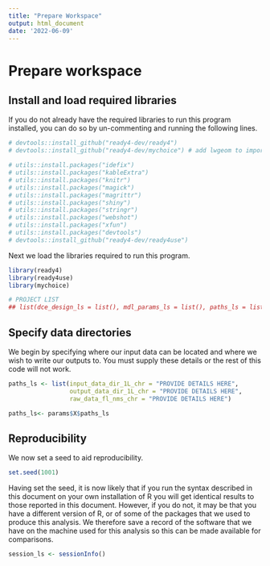 ```yaml
---
title: "Prepare Workspace"
output: html_document
date: '2022-06-09'
---
```


# Prepare workspace

## Install and load required libraries
If you do not already have the required libraries to run this program installed, you can do so by un-commenting and running the following lines.

```r
# devtools::install_github("ready4-dev/ready4")
# devtools::install_github("ready4-dev/mychoice") # add lwgeom to imports
```
```r
# utils::install.packages("idefix")
# utils::install.packages("kableExtra")
# utils::install.packages("knitr")
# utils::install.packages("magick")
# utils::install.packages("magrittr")
# utils::install.packages("shiny")
# utils::install.packages("stringr")
# utils::install.packages("webshot")
# utils::install.packages("xfun")
# utils::install.packages("devtools")
# devtools::install_github("ready4-dev/ready4use")
```

Next we load the libraries required to run this program.

```r
library(ready4)
library(ready4use)
library(mychoice)
```

```r
# PROJECT LIST
## list(dce_design_ls = list(), mdl_params_ls = list(), paths_ls = list(), preprocessing_log_ls = list(),records_ls = list())
```

## Specify data directories

We begin by specifying where our input data can be located and where we wish to write our outputs to. You must supply these details or the rest of this code will not work. 

```r
paths_ls <- list(input_data_dir_1L_chr = "PROVIDE DETAILS HERE",
                 output_data_dir_1L_chr = "PROVIDE DETAILS HERE",
                 raw_data_fl_nms_chr = "PROVIDE DETAILS HERE")
```

```r
paths_ls<- params$X$paths_ls
```

## Reproducibility

We now set a seed to aid reproducibility.

```r
set.seed(1001)
```

Having set the seed, it is now likely that if you run the syntax described in this document on your own installation of R you will get identical results to those reported in this document. However, if you do not, it may be that you have a different version of R, or of some of the packages that we used to produce this analysis. We therefore save a record of the software that we have on the machine used for this analysis so this can be made available for comparisons.

```r
session_ls <- sessionInfo()
```

